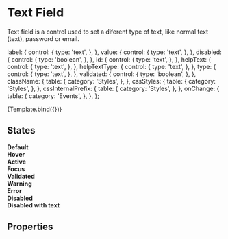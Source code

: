 <!--- Text.stories.mdx --->



<Meta
  title="Components/Inputs/Text"
  component={Text}
  decorators={[withDesign]}
/>

# Text Field

Text field is a control used to set a diferent type of text, like normal text (text), password or email.


  label: {
    control: {
      type: 'text',
    },
  },
  value: {
    control: {
      type: 'text',
    },
  },
  disabled: {
    control: {
      type: 'boolean',
    },
  },
  id: {
    control: {
      type: 'text',
    },
  },
  helpText: {
    control: {
      type: 'text',
    },
  },
  helpTextType: {
    control: {
      type: 'text',
    },
  },
  type: {
    control: {
      type: 'text',
    },
  },
  validated: {
    control: {
      type: 'boolean',
    },
  },
  className: {
    table: {
      category: 'Styles',
    },
  },
  cssStyles: {
    table: {
      category: 'Styles',
    },
  },
  cssInternalPrefix: {
    table: {
      category: 'Styles',
    },
  },
  onChange: {
    table: {
      category: 'Events',
    },
  },
};

<Canvas>
  <Story
    name="Text"
    args={{ label: 'Label' }}
    argTypes={argTypes}
    parameters={{
      design: {
        name: 'Figma Design',
        type: 'figma',
        url: 'https://www.figma.com/file/TENnOP4K38G6r3vDL3emCP/AB---Style-Guide?node-id=82%3A2909',
      },
    }}
  >
    {Template.bind({})}
  </Story>
</Canvas>

## States

<Canvas>
  <div>
    <b>Default</b>
    <Text label="Label" />
  </div>
</Canvas>

<Canvas>
  <div>
    <b>Hover</b>
    <Text label="Label" className="hover" />
  </div>
</Canvas>

<Canvas>
  <div>
    <b>Active</b>
    <Text label="Label" value="Text" className="active" />
  </div>
</Canvas>

<Canvas>
  <div>
    <b>Focus</b>
    <Text label="Label" className="focus" />
  </div>
</Canvas>

<Canvas>
  <div>
    <b>Validated</b>
    <Text label="Label" validated />
  </div>
</Canvas>

<Canvas>
  <div>
    <b>Warning</b>
    <Text label="Label" helpText="Helper Text" helpTextType="warning" />
  </div>
</Canvas>

<Canvas>
  <div>
    <b>Error</b>
    <Text label="Label" helpText="Helper Text" helpTextType="danger" />
  </div>
</Canvas>

<Canvas>
  <div>
    <b>Disabled</b>
    <Text label="Label" disabled />
  </div>
</Canvas>

<Canvas>
  <div>
    <b>Disabled with text</b>
    <Text label="Label" value="Text" disabled />
  </div>
</Canvas>

## Properties

<ArgsTable of={Text} />
